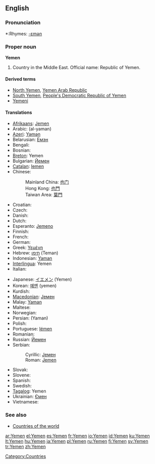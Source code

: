 ==English==

===Pronunciation===
*:Rhymes: [[Rhymes:English:-ɛmən|-ɛmən]]

===Proper noun===
'''Yemen'''

# Country in the Middle East. Official name: Republic of Yemen.

====Derived terms====
*[[North Yemen]], [[Yemen Arab Republic]]
*[[South Yemen]], [[People's Democratic Republic of Yemen]]
*[[Yemeni]]

====Translations====
{{top}}
*[[Afrikaans]]: [[Jemen]]
*Arabic: {{ARchar|[[اليمن]]}} (al-yaman) {{m}}
*[[Azeri]]: [[Yəmən]]
*Belarusian: [[Емэн]]
*Bengali: {{BNchar|[[ইয়েমেন]]}}
*Bosnian: {{t-|bs|Jemen|m}}
*[[Breton]]: Yemen
*Bulgarian: [[Йемен]]
*[[Catalan]]: [[Iemen]]
*Chinese:
*:Mainland China: [[也门]]
*:Hong Kong: [[也門]]
*:Taiwan Area: [[葉門]]
*Croatian: {{t-|hr|Jemen|m}}
* Czech: {{t-|cs|Jemen}}
* Danish: {{t-|da|Yemen}}
* Dutch: {{t-|nl|Jemen}}
*Esperanto: [[Jemeno]]
* Finnish: {{t+|fi|Jemen}}
* French: {{t+|fr|Yémen|m}}
* German: {{t+|de|Jemen}}
*Greek: [[Υεμένη]] {{f}}
*Hebrew: [[תימן]] (Teman) {{f}}
*Indonesian: [[Yaman]]
*[[Interlingua]]: Yemen
* Italian: {{t-|it|Yemen|m}}
{{mid}}
*Japanese: [[イエメン]] (Yemen)
*Korean: [[예멘]] (yemen)
* Kurdish: {{t+|ku|Yemen}}
*[[Macedonian]]: [[Јемен]] {{m}}
*Malay: [[Yaman]]
* Maltese: {{t-|mt|Jemen|xs=Maltese}}
* Norwegian: {{t-|no|Jemen}}
*Persian: {{FAchar|[[یمن]]}} (Yaman)
* Polish: {{t-|pl|Jemen}}
*Portuguese: [[Iémen]]
* Romanian: {{t-|ro|Yemen|n}}
*Russian: [[Йемен]]
*Serbian:
*:Cyrillic: [[Јемен]] {{m}}
*:Roman: [[Jemen#Serbian|Jemen]] {{m}}
* Slovak: {{t-|sk|Jemen|m}}
* Slovene: {{t+|sl|Jemen|m}}
* Spanish: {{t+|es|Yemen}}
* Swedish: {{t+|sv|Yemen}}
*[[Tagalog]]: Yemen
*Ukrainian: [[Ємен]] {{m}}
* Vietnamese: {{t-|vi|Yemen|xs=Vietnamese}}
{{bottom}}

===See also===
*[[Countries of the world]]
{{wikipedia}}

[[Category:Countries]]

[[ar:Yemen]]
[[el:Yemen]]
[[es:Yemen]]
[[fr:Yemen]]
[[io:Yemen]]
[[id:Yemen]]
[[ku:Yemen]]
[[lt:Yemen]]
[[hu:Yemen]]
[[ja:Yemen]]
[[pl:Yemen]]
[[ru:Yemen]]
[[fi:Yemen]]
[[sv:Yemen]]
[[tr:Yemen]]
[[zh:Yemen]]